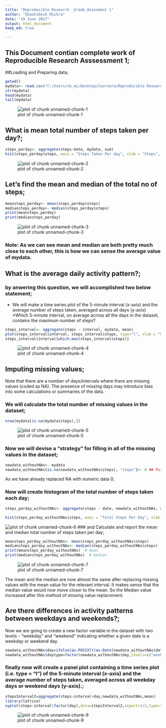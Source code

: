 ---
title: "Reproducible Research _Grade_Assesment 1"
author: "Shashikesh Mishra"
date: "19 June 2017"
output: html_document
keep_md: true

---
## This Document contian complete work of Reproducible Research Asssessment 1;

##Loading and Preparing data;

```{r}
getwd()
mydata<- read.csv("C:/Users/sk_mi/Desktop/Coursera/Reproducible Research/week 2/repdata%2Fdata%2Factivity/activity.csv")
str(mydata)
head(mydata)
tail(mydata)
```
![plot of chunk unnamed-chunk-1](figure/unnamed-chunk-1.png) 

## What is mean total number of steps taken per day?;

```{r}
steps_perday<- aggregate(steps~date, mydata, sum)
hist(steps_perday$steps, main = "Steps Taken Per day", xlab = "Steps", col = "blue", breaks = 8)
```
![plot of chunk unnamed-chunk-2](figure/unnamed-chunk-2.png) 

## Let's find the mean and median of the total no of steps;

```{r}
meansteps_perday<- mean(steps_perday$steps)
mediansteps_perday<- median(steps_perday$steps)
print(meansteps_perday)
print(mediansteps_perday)
```
![plot of chunk unnamed-chunk-3](figure/unnamed-chunk-3.png) 

### Note: As we can see mean and median are both pretty much close to each other, this is how we can sense the average value of mydata.

## What is the average daily activity pattern?;
### by anwering this question, we will accomplished two below statement;
* We will make a time series plot of the 5-minute interval (x-axis) and the average number of steps taken, averaged across all days (y-axis)
*Which 5-minute interval, on average across all the days in the dataset, contains the maximum number of steps?

```{r}
steps_interval<- aggregate(steps ~ interval, mydata, mean)
plot(steps_interval$interval, steps_interval$steps, type="l", xlab = "5 min - interval", ylab = "Average steps", main = "Average Daily Activity Pattern", col = "blue")
steps_interval$interval[which.max(steps_interval$steps)]
```
![plot of chunk unnamed-chunk-4](figure/unnamed-chunk-4.png) 

##  Imputing missing values;
Note that there are a number of days/intervals where there are missing values (coded as NA). The presence of missing days may introduce bias into some calculations or summaries of the data.

### We will calculate the total number of missing values in the dataset;
```{r}
nrow(mydata[is.na(mydata$steps),])
```
![plot of chunk unnamed-chunk-5](figure/unnamed-chunk-5.png) 

### Now we will devise a "strategy" for filling in all of the missing values in the dataset;
```{r}
newdata_withoutNAs<- mydata
newdata_withoutNAs[is.na(newdata_withoutNAs$steps), "steps"]<- 0 ## Putting na = 0
```

As we have already replaced NA with numeric data 0;

### Now will create histogram of the total number of steps taken each day;

```{r}
steps_perday_withoutNAs<- aggregate(steps ~ date, newdata_withoutNAs, sum)

hist(steps_perday_withoutNAs$steps, main = "Total Steps Per Day", xlab = "Steps", col = "grey", breaks = 10)
```
![plot of chunk unnamed-chunk-6](figure/unnamed-chunk-6.png) 
### and Calculate and report the mean and median total number of steps taken per day;

```{r}
meansteps_perday_withoutNAs<- mean(steps_perday_withoutNAs$steps)
mediansteps_perday_withoutNAs<- median(steps_perday_withoutNAs$steps)
print(meansteps_perday_withoutNAs)  # mean
print(mediansteps_perday_withoutNAs)  # median
```
![plot of chunk unnamed-chunk-7](figure/unnamed-chunk-7.png) 

The mean and the median are now almost the same after replacing missing values with the mean value for the relevant interval. It makes sense that the median value would now move closer to the mean. So the Median value increased after this method of missing value replacement.

##  Are there differences in activity patterns between weekdays and weekends?;
Now we are going to create a new factor variable in the dataset with two levels - "weekday" and "weekend" indicating whether a given date is a weekday or weekend day.

```{r}
newdata_withoutNAs$day=ifelse(as.POSIXlt(as.Date(newdata_withoutNAs$date))$wday%%6==0,"weekend","weekday")
newdata_withoutNAs$daytype=factor(newdata_withoutNAs$day,levels=c("weekday","weekend"))
```

### finally now will create a panel plot containing a time series plot (i.e. type = "l") of the 5-minute interval (x-axis) and the average number of steps taken, averaged across all weekday days or weekend days (y-axis).;

```{r}
stepsInterval2=aggregate(steps~interval+day,newdata_withoutNAs,mean)
library(lattice)
xyplot(steps~interval|factor(day),data=stepsInterval2,aspect=1/2,type="l")
```
![plot of chunk unnamed-chunk-9](figure/unnamed-chunk-9.png) 

